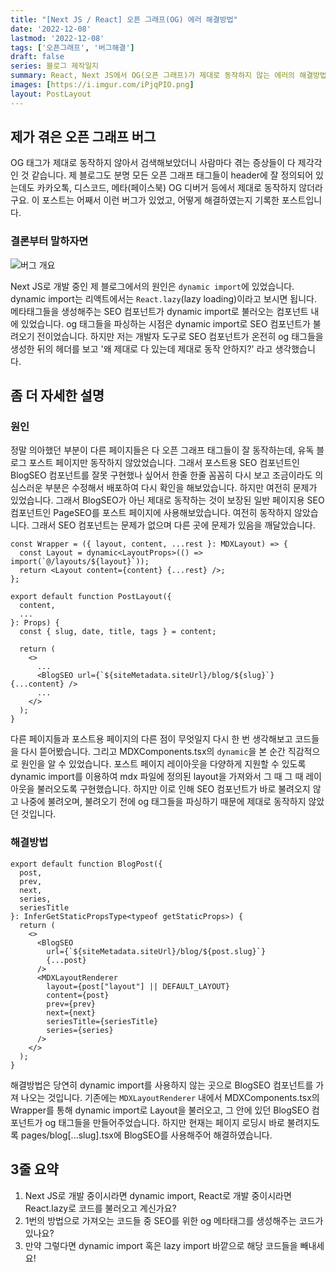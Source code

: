 ```yaml
---
title: "[Next JS / React] 오픈 그래프(OG) 에러 해결방법"
date: '2022-12-08'
lastmod: '2022-12-08'
tags: ['오픈그래프', '버그해결']
draft: false
series: 블로그 제작일지
summary: React, Next JS에서 OG(오픈 그래프)가 제대로 동작하지 않는 에러의 해결방법을 공유합니다.
images: [https://i.imgur.com/iPjqPIO.png]
layout: PostLayout
---
```


## 제가 겪은 오픈 그래프 버그

OG 태그가 제대로 동작하지 않아서 검색해보았더니 사람마다 겪는 증상들이 다 제각각인 것 같습니다.
제 블로그도 분명 모든 오픈 그래프 태그들이 header에 잘 정의되어 있는데도 카카오톡, 디스코드, 메타(페이스북) OG 디버거 등에서
제대로 동작하지 않더라구요. 이 포스트는 어째서 이런 버그가 있었고, 어떻게 해결하였는지 기록한 포스트입니다.

### 결론부터 말하자면

![버그 개요](https://i.imgur.com/OWgg3Vb.png)

Next JS로 개발 중인 제 블로그에서의 원인은 `dynamic import`에 있었습니다. dynamic import는
리액트에서는 `React.lazy`(lazy loading)이라고 보시면 됩니다. 메타태그들을 생성해주는 SEO 컴포넌트가
dynamic import로 불러오는 컴포넌트 내에 있었습니다. og 태그들을 파싱하는 시점은 dynamic import로
SEO 컴포넌트가 불려오기 전이었습니다. 하지만 저는 개발자 도구로 SEO 컴포넌트가 온전히 og 태그들을
생성한 뒤의 헤더를 보고 '왜 제대로 다 있는데 제대로 동작 안하지?' 라고 생각했습니다.

## 좀 더 자세한 설명

### 원인

정말 의아했던 부분이 다른 페이지들은 다 오픈 그래프 태그들이 잘 동작하는데, 유독 블로그 포스트 페이지만
동작하지 않았었습니다. 그래서 포스트용 SEO 컴포넌트인 BlogSEO 컴포넌트를 잘못 구현했나 싶어서 한줄 한줄
꼼꼼히 다시 보고 조금이라도 의심스러운 부분은 수정해서 배포하여 다시 확인을 해보았습니다. 하지만 여전히
문제가 있었습니다. 그래서 BlogSEO가 아닌 제대로 동작하는 것이 보장된 일반 페이지용 SEO 컴포넌트인
PageSEO를 포스트 페이지에 사용해보았습니다. 여전히 동작하지 않았습니다. 그래서 SEO 컴포넌트는
문제가 없으며 다른 곳에 문제가 있음을 깨달았습니다.

```tsx:MDXComponents.tsx
const Wrapper = ({ layout, content, ...rest }: MDXLayout) => {
  const Layout = dynamic<LayoutProps>(() => import(`@/layouts/${layout}`));
  return <Layout content={content} {...rest} />;
};
```

```tsx:PostLayout.tsx
export default function PostLayout({
  content,
  ...
}: Props) {
  const { slug, date, title, tags } = content;

  return (
    <>
      ...
      <BlogSEO url={`${siteMetadata.siteUrl}/blog/${slug}`} {...content} />
      ...
    </>
  );
}
```

다른 페이지들과 포스트용 페이지의 다른 점이 무엇일지 다시 한 번 생각해보고 코드들을 다시 뜯어봤습니다.
그리고 MDXComponents.tsx의 `dynamic`을 본 순간 직감적으로 원인을 알 수 있었습니다. 포스트 페이지 레이아웃을 다양하게
지원할 수 있도록 dynamic import를 이용하여 mdx 파일에 정의된 layout을 가져와서 그 때 그 때 레이아웃을
불러오도록 구현했습니다. 하지만 이로 인해 SEO 컴포넌트가 바로 불려오지 않고 나중에 불려오며,
불려오기 전에 og 태그들을 파싱하기 때문에 제대로 동작하지 않았던 것입니다.

### 해결방법

```tsx:/pages/blog/[...slug].tsx
export default function BlogPost({
  post,
  prev,
  next,
  series,
  seriesTitle
}: InferGetStaticPropsType<typeof getStaticProps>) {
  return (
    <>
      <BlogSEO
        url={`${siteMetadata.siteUrl}/blog/${post.slug}`}
        {...post}
      />
      <MDXLayoutRenderer
        layout={post["layout"] || DEFAULT_LAYOUT}
        content={post}
        prev={prev}
        next={next}
        seriesTitle={seriesTitle}
        series={series}
      />
    </>
  );
}
```

해결방법은 당연히 dynamic import를 사용하지 않는 곳으로 BlogSEO 컴포넌트를 가져 나오는 것입니다.
기존에는 `MDXLayoutRenderer` 내에서 MDXComponents.tsx의 Wrapper를 통해 dynamic import로 Layout을 불러오고,
그 안에 있던 BlogSEO 컴포넌트가 og 태그들을 만들어주었습니다. 하지만 현재는 페이지 로딩시 바로
불려지도록 pages/blog[...slug].tsx에 BlogSEO를 사용해주어 해결하였습니다.

## 3줄 요약

1. Next JS로 개발 중이시라면 dynamic import, React로 개발 중이시라면 React.lazy로 코드를 불러오고 계신가요?
2. 1번의 방법으로 가져오는 코드들 중 SEO를 위한 og 메타태그를 생성해주는 코드가 있나요?
3. 만약 그렇다면 dynamic import 혹은 lazy import 바깥으로 해당 코드들을 빼내세요!

